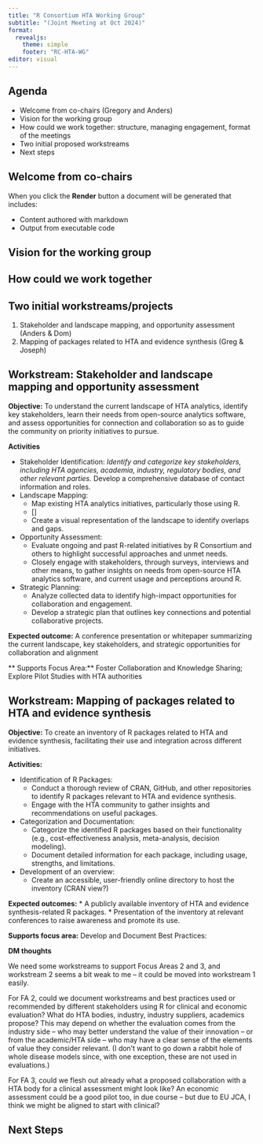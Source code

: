 ```yaml
---
title: "R Consortium HTA Working Group"
subtitle: "(Joint Meeting at Oct 2024)"
format:
  revealjs: 
    theme: simple
    footer: "RC-HTA-WG"
editor: visual
---
```


## Agenda

*	Welcome from co-chairs (Gregory and Anders)
*	Vision for the working group
*	How could we work together: structure, managing engagement, format of the meetings
*	Two initial proposed workstreams 
*	Next steps


## Welcome from co-chairs

When you click the **Render** button a document will be generated that includes:

-   Content authored with markdown
-   Output from executable code

## Vision for the working group



## How could we work together



## Two initial workstreams/projects
1.  Stakeholder and landscape mapping, and opportunity assessment (Anders & Dom)
2.  Mapping of packages related to HTA and evidence synthesis (Greg & Joseph)

## Workstream: Stakeholder and landscape mapping and opportunity assessment
**Objective:** To understand the current landscape of HTA analytics, identify key stakeholders, learn their needs from open-source analytics software, and assess opportunities for connection and collaboration so as to guide the community on priority initiatives to pursue.

**Activities**

* Stakeholder Identification:
  *Identify and categorize key stakeholders, including HTA agencies, academia, industry, regulatory bodies, and other relevant parties.
  *Develop a comprehensive database of contact information and roles.
* Landscape Mapping:
  * Map existing HTA analytics initiatives, particularly those using R.
  * []
  * Create a visual representation of the landscape to identify overlaps and gaps.
* Opportunity Assessment:
  * Evaluate ongoing and past R-related initiatives by R Consortium and others to highlight successful approaches and unmet needs.
  * Closely engage with stakeholders, through surveys, interviews and other means, to gather insights on needs from open-source HTA analytics software, and current usage and perceptions around R.	
* Strategic Planning:
  * Analyze collected data to identify high-impact opportunities for collaboration and engagement.
  * Develop a strategic plan that outlines key connections and potential collaborative projects.

**Expected outcome:** 
A conference presentation or whitepaper summarizing the current landscape, key stakeholders, and strategic opportunities for collaboration and alignment

** Supports Focus Area:** 
Foster Collaboration and Knowledge Sharing; Explore Pilot Studies with HTA authorities


## Workstream: Mapping of packages related to HTA and evidence synthesis
**Objective:** To create an inventory of R packages related to HTA and evidence synthesis, facilitating their use and integration across different initiatives.

**Activities:**

* Identification of R Packages:
  * Conduct a thorough review of CRAN, GitHub, and other repositories to identify R packages relevant to HTA and evidence synthesis.
  * Engage with the HTA community to gather insights and recommendations on useful packages.
* Categorization and Documentation:
  * Categorize the identified R packages based on their functionality (e.g., cost-effectiveness analysis, meta-analysis, decision modeling).
  * Document detailed information for each package, including usage, strengths, and limitations.
* Development of an overview:
  * Create an accessible, user-friendly online directory to host the inventory (CRAN view?)

**Expected outcomes:** 
  * A publicly available inventory of HTA and evidence synthesis-related R packages.
  * Presentation of the inventory at relevant conferences to raise awareness and promote its use.

**Supports focus area:**
Develop and Document Best Practices:

**DM thoughts** 

We need some workstreams to support Focus Areas 2 and 3, and workstream 2 seems a bit weak to me – it could be moved into workstream 1 easily.

For FA 2, could we document workstreams and best practices used or recommended by different stakeholders using R for clinical and economic evaluation? What do HTA bodies, industry, industry suppliers, academics propose? This may depend on whether the evaluation comes from the industry side – who may better understand the value of their innovation – or from the academic/HTA side – who may have a clear sense of the elements of value they consider relevant. (I don’t want to go down a rabbit hole of whole disease models since, with one exception, these are not used in evaluations.)

For FA 3, could we flesh out already what a proposed collaboration with a HTA body for a clinical assessment might look like? An economic assessment could be a good pilot too, in due course – but due to EU JCA, I think we might be aligned to start with clinical?

## Next Steps
